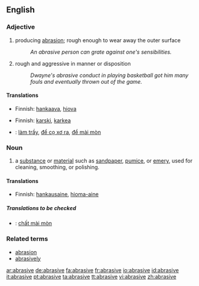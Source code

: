 ==English==

===Adjective===
{{en-adj}}

# producing [[abrasion]]; rough enough to wear away the outer surface
#:''An abrasive person can grate against one's sensibilities.''
# rough and aggressive in manner or disposition
#: ''Dwayne's abrasive conduct in playing basketball got him many fouls and eventually thrown out of the game.''

====Translations====
{{trans-top|producing abrasion; rough enough to wear away the outer surface}}
*Finnish: [[hankaava]], [[hiova]]
{{trans-mid}}
{{trans-bottom}}

{{trans-top|rough and coarse in manner or disposition}}
*Finnish: [[karski]], [[karkea]]
{{trans-mid}}
{{trans-bottom}}

{{checktrans-top|translations to be checked}}
*{{ttbc|Vietnamese}}: [[làm trầy]], [[để cọ xơ ra]], [[để mài mòn]]
{{checktrans-mid}}
{{checktrans-bottom}}

===Noun===
{{en-noun}}

# a [[substance]] or [[material]] such as [[sandpaper]], [[pumice]], or [[emery]], used for cleaning, smoothing, or polishing.

====Translations====
*Finnish: [[hankausaine]], [[hioma-aine]]
=====Translations to be checked=====
{{checktrans}}
*{{ttbc|Vietnamese}}: [[chất mài mòn]]

===Related terms===
*[[abrasion]]
*[[abrasively]]

[[ar:abrasive]]
[[de:abrasive]]
[[fa:abrasive]]
[[fr:abrasive]]
[[io:abrasive]]
[[id:abrasive]]
[[it:abrasive]]
[[pt:abrasive]]
[[ta:abrasive]]
[[tt:abrasive]]
[[vi:abrasive]]
[[zh:abrasive]]